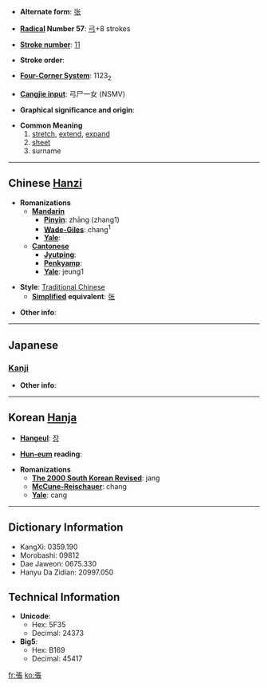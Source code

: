 * '''Alternate form''': [[张]]

* '''[[Wiktionary:Chinese radical index| Radical]] Number 57''': [[Wiktionary:Chinese radical index 弓|弓]]+8 strokes

* '''[[Wiktionary:Chinese total strokes index|Stroke number]]''': [[Wiktionary:Chinese total strokes index 11|11]]

* '''Stroke order''': 

* '''[[Wiktionary:Chinese four corner index|Four-Corner System]]''': 1123<sub>2</sub>

* '''[[Wiktionary:Chinese Cangjie index|Cangjie input]]''': 弓尸一女 (NSMV)

* '''Graphical significance and origin''': 

* '''Common Meaning'''
*# [[stretch]], [[extend]], [[expand]]
*# [[sheet]]
*# surname

----

== Chinese [[Hanzi]] ==

* '''Romanizations'''
** '''[[Mandarin]]'''
*** '''[[Pinyin]]''': zhāng (zhang1)
*** '''[[Wade-Giles]]''': chang<sup>1</sup>
*** '''[[Yale]]''': 
** '''[[Cantonese]]'''
*** '''[[Jyutping]]''':
*** '''[[Penkyamp]]''': 
*** '''[[Yale]]''': jeung1

* '''Style''': [[Traditional Chinese]] 
** '''[[Simplified Chinese|Simplified]] equivalent''': [[张]]

* '''Other info''': 

----

==Japanese==

===[[Kanji]]===
{{kanji|on readings=[[ちょう]] (chō)
|kun readings=[[はる]] (haru), [[はり]] (hari)
}}

* '''Other info''':  

----

== Korean [[Hanja]] ==

* '''[[Hangeul]]''': [[장]]

* '''[[Hun-eum]] reading''': 

* '''Romanizations'''
** '''[[The 2000 South Korean Revised Romanization|The 2000 South Korean Revised]]''': jang
** '''[[McCune-Reischauer]]''': chang
** '''[[Yale]]''': cang

----

== Dictionary Information ==

* KangXi: 0359.190
* Morobashi: 09812
* Dae Jaweon: 0675.330
* Hanyu Da Zidian: 20997.050

== Technical Information ==

* '''Unicode''':
** Hex: 5F35
** Decimal: 24373
* '''Big5''':
** Hex: B169
** Decimal: 45417

[[fr:張]]
[[ko:張]]